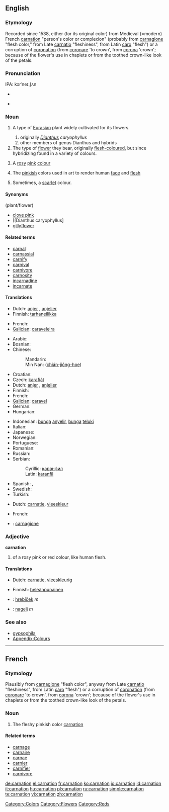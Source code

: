 ==English==

===Etymology===
Recorded since 1538, either (for its original color) from Medieval (=modern) French [[#French|carnation]] "person's color or complexion" (probably from {{etyl|it}} [[carnagione]] "flesh color," from Late {{etyl|la}} [[carnatio]] "fleshiness", from Latin [[caro]] "flesh") or a corruption of [[coronation]] (from [[coronare]] 'to crown', from [[corona]] 'crown'; because of the flower's use in chaplets or from the toothed crown-like look of the petals.

===Pronunciation===
IPA: kɔrˈneɪ.ʃʌn

{{wikipedia}}
* {{audio|en-us-carnation.ogg|Audio (US)}}

* {{rhymes|eɪʃǝn}}

===Noun===
{{en-noun|carnations|-}}

# {{botany}} A type of [[Eurasian]] plant widely cultivated for its flowers.
## originally  ''[[Dianthus]] caryophyllus''
## other members of genus Dianthus and hybrids 
# The type of [[flower]] they bear, originally [[flesh-coloured]], but since hybridizing found in a variety of colours.
# {{colour}} A [[rose|rosy]] [[pink]] [[colour]]
#: {{color panel|FFA6C9}}
# {{Archaic}} The [[pinkish]] colors used in art to render human [[face]] and [[flesh]]
# {{colour}} Sometimes, a [[scarlet]] colour.
 
====Synonyms====
(plant/flower)
* [[clove pink]] 
* [[Dianthus caryophyllus]
* [[gillyflower]]
 
====Related terms====
* [[carnal]]
* [[carnassial]]
* [[carnify]]
* [[carnival]]
* [[carnivore]]
* [[carnosity]]
* [[incarnadine]]
* [[incarnate]]

====Translations====
{{trans-top|plant}}
* Dutch: [[anjer]] {{f|m}}, [[anjelier]] {{f|m}}
* Finnish: [[tarhaneilikka]]
{{trans-mid}}
* French: {{t+|fr|oeillet}}
* [[Galician]]: [[caraveleira]] {{f}}
{{trans-bottom}}

{{trans-top|flower}}
* Arabic: {{t|ar|قرنفل|m|tr=qaránful|sc=Arab}}
* Bosnian: {{t-|bs|karanfil|m}}
* Chinese:
*: Mandarin: {{t|zh|康乃馨|tr=kāngnǎixīn|sc=Hani}}
*: Min Nan: {{zh-ts|剪絨花|剪绒花}} ([[chián-jiông-hoe]])
* Croatian: {{t-|hr|karanfil|m}}
* Czech: [[karafiát]] {{m}}
* Dutch: [[anjer]] {{f|m}}, [[anjelier]] {{f|m}}
* Finnish: {{t-|fi|neilikka}}
* French: {{t+|fr|œillet|m}}
* [[Galician]]: [[caravel]] {{m}}
* German: {{t+|de|Nelke|f}}
* Hungarian: {{t+|hu|szegfű}}
{{trans-mid}}
* Indonesian: [[bunga]] [[anyelir]], [[bunga]] [[teluki]]
* Italian: {{t+|it|garofano|m}}
* Japanese: {{t|ja|カーネーション|tr=kānēshon|sc=Jpan}}
* Norwegian: {{t|no|nelikk|c}}
* Portuguese: {{t+|pt|cravo}}
* Romanian: {{t+|ro|garoafă}}
* Russian: {{t|ru|гвоздика|f|tr=gvozdíka|sc=Cyrl}}
* Serbian:
*: Cyrillic: [[каранфил#Serbian|каранфил]] {{m}}
*: Latin: [[karanfil#Serbian|karanfil]] {{m}}
* Spanish: {{t-|es|clavel|m}}, {{t|es|carnalización|f}}
* Swedish: {{t-|sv|nejlika|c}}
* Turkish: {{t+|tr|karanfil}}
{{trans-bottom}}

{{trans-top|colour}}
* Dutch: [[carnatie]], [[vleeskleur]]
{{trans-mid}}
* French: {{t+|fr|carnation}}
{{trans-bottom}}

{{checktrans-top}}
* {{ttbc|Italian}}: [[carnagione]]
{{checktrans-mid}}
{{checktrans-bottom}}

===Adjective===
'''carnation'''

# {{colour}} of a rosy pink or red colour, like human flesh.

====Translations====
{{trans-top|colour}}
* Dutch: [[carnatie]], [[vleeskleurig]]
{{trans-mid}}
* Finnish: [[heleänpunainen]]
{{trans-bottom}}

{{checktrans}}
<!--Remove this section once all of the translations below have been moved into the tables above.-->
* {{ttbc|Slovak}}: [[hrebíček]]  ''m''
* {{ttbc|Slovene}}: [[nagelj]] ''m''

===See also===
* [[gypsophila]]
* [[Appendix:Colours]]

[[Category:Colors]]
[[Category:Flowers]]
[[Category:Reds]]

----

==French==

===Etymology===
Plausibly from {{etyl|it|fr}} [[carnagione]] "flesh color", anyway from Late {{etyl|la|fr}}  [[carnatio]] "fleshiness", from Latin [[caro]] "flesh") or a corruption of [[coronation]] (from [[coronare]] 'to crown', from [[corona]] 'crown'; because of the flower's use in chaplets or from the toothed crown-like look of the petals.

===Noun===
# The fleshy pinkish color [[#English|carnation]]

====Related terms====
* [[carnage]]
* [[carnaire]]
* [[carnae]]
* [[carnier]]
* [[carnifier]]
* [[carnivore]]

[[de:carnation]]
[[el:carnation]]
[[fr:carnation]]
[[ko:carnation]]
[[io:carnation]]
[[id:carnation]]
[[it:carnation]]
[[hu:carnation]]
[[pl:carnation]]
[[ru:carnation]]
[[simple:carnation]]
[[te:carnation]]
[[vi:carnation]]
[[zh:carnation]]
